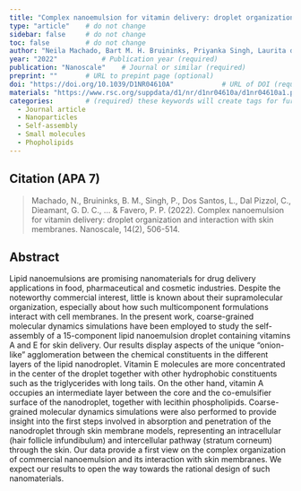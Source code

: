```yaml
---
title: "Complex nanoemulsion for vitamin delivery: droplet organization and interaction with skin membranes"          # Paper title (required)
type: "article"    # do not change
sidebar: false     # do not change
toc: false         # do not change
author: "Neila Machado, Bart M. H. Bruininks, Priyanka Singh, Laurita dos Santos, Carine Dal Pizzol, Gustavo de C. Dieamant, Odivania Kruger, Airton A. Martin, Siewert J. Marrink, Paulo C. T. Souza and Priscila P. Favero"         # Paper authors (required)
year: "2022"           # Publication year (required)
publication: "Nanoscale"    # Journal or similar (required)
preprint: ""       # URL to prepint page (optional)  
doi: "https://doi.org/10.1039/D1NR04610A"            # URL of DOI (required)  
materials: "https://www.rsc.org/suppdata/d1/nr/d1nr04610a/d1nr04610a1.pdf"      # URL to suplementary info (optional)
categories:        # (required) these keywords will create tags for further filtering. 
  - Journal article
  - Nanoparticles
  - Self-assembly
  - Small molecules
  - Phopholipids
---
```


<!-- 
The info below is just an example. 

Both fields are required and they have to be replaced with the respective info for each paper. 

Please notice the `> ` symbol before the citation, it gives it additional styling.  
-->

## Citation (APA 7)      

> Machado, N., Bruininks, B. M., Singh, P., Dos Santos, L., Dal Pizzol, C., Dieamant, G. D. C., ... & Favero, P. P. (2022). Complex nanoemulsion for vitamin delivery: droplet organization and interaction with skin membranes. Nanoscale, 14(2), 506-514.

## Abstract

Lipid nanoemulsions are promising nanomaterials for drug delivery applications in food, pharmaceutical and cosmetic industries. Despite the noteworthy commercial interest, little is known about their supramolecular organization, especially about how such multicomponent formulations interact with cell membranes. In the present work, coarse-grained molecular dynamics simulations have been employed to study the self-assembly of a 15-component lipid nanoemulsion droplet containing vitamins A and E for skin delivery. Our results display aspects of the unique “onion-like” agglomeration between the chemical constituents in the different layers of the lipid nanodroplet. Vitamin E molecules are more concentrated in the center of the droplet together with other hydrophobic constituents such as the triglycerides with long tails. On the other hand, vitamin A occupies an intermediate layer between the core and the co-emulsifier surface of the nanodroplet, together with lecithin phospholipids. Coarse-grained molecular dynamics simulations were also performed to provide insight into the first steps involved in absorption and penetration of the nanodroplet through skin membrane models, representing an intracellular (hair follicle infundibulum) and intercellular pathway (stratum corneum) through the skin. Our data provide a first view on the complex organization of commercial nanoemulsion and its interaction with skin membranes. We expect our results to open the way towards the rational design of such nanomaterials.